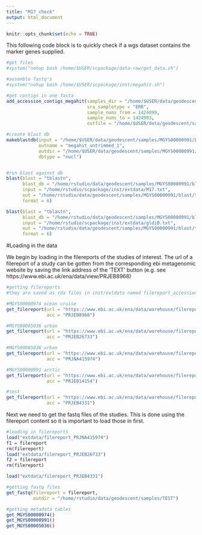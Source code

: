 ```yaml
---
title: "M17_check"
output: html_document
---
```


```r
knitr::opts_chunk$set(echo = TRUE)
```

This following code block is to quickly check if a wgs dataset contains the marker genes supplied.

```r
#get files
#system("nohup bash /home/$USER/scpackage/data-raw/get_data.sh")

#assemble fastq's
#system("nohup bash /home/$USER/scpackage/inst/megahit.sh")

#get contigs in one fasta
add_accession_contigs_megahit(samples_dir = "/home/$USER/data/geodescent/samples/MGYS00000991/",
                              sra_sampletype = "ERR",
                              sample_nums_from = 1424899,
                              sample_nums_to = 1424903,
                              outfile = "/home/$USER/data/geodescent/samples/MGYS00000991/blast/contigs/arctic1.fa")

#create blast db
makeblastdb(input = "/home/$USER/data/geodescent/samples/MGYS00000991/blast/contigs/arctic1.fa", 
            outname = "megahit_untrimmed_1", 
            outdir = "/home/$USER/data/geodescent/samples/MGYS00000991/blast/",
            dbtype = "nucl")


#run blast against db
blast(blast = "tblastn",
      blast_db = "/home/rstudio/data/geodescent/samples/MGYS00000991/blast/megahit_untrimmed_1/megahit_untrimmed_1",
      input = "/home/rstudio/scpackage/inst/extdata/M17.txt",
      out = "/home/rstudio/data/geodescent/samples/MGYS00000991/blast/test_tblastn_arctic1a",
      format = 6)

blast(blast = "tblastn",
      blast_db = "/home/rstudio/data/geodescent/samples/MGYS00000991/blast/megahit_untrimmed_1/megahit_untrimmed_1",
      input = "/home/rstudio/scpackage/inst/extdata/gldiB.txt",
      out = "/home/rstudio/data/geodescent/samples/MGYS00000991/blast/test_tblastn_arctic1b",
      format = 6)
```

#Loading in the data

We begin by loading in the filereports of the studies of interest. The url of a filereport of a study can be gotten from the corresponding ebi metagenomic website by saving the link address of the 'TEXT' button (e.g. see https://www.ebi.ac.uk/ena/data/view/PRJEB8968)
```r
#getting filereports
#they are saved as rda files in inst/extdata named filereport_accession

#MGYS00000974 ocean cruise
get_filereport(url = "https://www.ebi.ac.uk/ena/data/warehouse/filereport?accession=PRJEB8968&result=read_run&fields=study_accession,sample_accession,secondary_sample_accession,experiment_accession,run_accession,tax_id,scientific_name,instrument_model,library_layout,fastq_ftp,fastq_galaxy,submitted_ftp,submitted_galaxy,sra_ftp,sra_galaxy,cram_index_ftp,cram_index_galaxy&download=txt",
               acc = "PRJEB8968")

#MGYS00005036 urban
get_filereport(url = "https://www.ebi.ac.uk/ena/data/warehouse/filereport?accession=PRJEB26733&result=analysis&fields=analysis_accession,study_accession,sample_accession,secondary_sample_accession,tax_id,scientific_name,submitted_ftp,submitted_galaxy&download=txt",
               acc = "PRJEB26733")

#MGYS00005036 urban
get_filereport(url = "https://www.ebi.ac.uk/ena/data/warehouse/filereport?accession=PRJNA415974&result=read_run&fields=study_accession,sample_accession,secondary_sample_accession,experiment_accession,run_accession,tax_id,scientific_name,instrument_model,library_layout,fastq_ftp,fastq_galaxy,submitted_ftp,submitted_galaxy,sra_ftp,sra_galaxy,cram_index_ftp,cram_index_galaxy&download=txt",
               acc = "PRJNA415974")

#MGYS00000991 arctic
get_filereport(url = "https://www.ebi.ac.uk/ena/data/warehouse/filereport?accession=PRJEB14154&result=read_run&fields=study_accession,sample_accession,secondary_sample_accession,experiment_accession,run_accession,tax_id,scientific_name,instrument_model,library_layout,fastq_ftp,fastq_galaxy,submitted_ftp,submitted_galaxy,sra_ftp,sra_galaxy,cram_index_ftp,cram_index_galaxy&download=txt",
               acc = "PRJEB14154")

#test
get_filereport(url = "https://www.ebi.ac.uk/ena/data/warehouse/filereport?accession=PRJEB4331&result=read_run&fields=study_accession,sample_accession,secondary_sample_accession,experiment_accession,run_accession,tax_id,scientific_name,instrument_model,library_layout,fastq_bytes,fastq_ftp,fastq_galaxy,submitted_ftp,submitted_galaxy,sra_ftp,sra_galaxy,cram_index_ftp,cram_index_galaxy&download=txt",
               acc = "PRJEB4331")
```


Next we need to get the fastq files of the studies. This is done using the filereport content so it is important to load those in first.
```r
#loading in filereports
load("extdata/filereport_PRJNA415974")
f1 = filereport
rm(filereport)
load("extdata/filereport_PRJEB26733")
f2 = filereport
rm(filereport)

load("extdata/filereport_PRJEB4331")

#getting fastq files
get_fastq(filereport = filereport,
          outdir = "/home/rstudio/data/geodescent/samples/TEST")

```

```r
#getting metadata tables
get_MGYS00000974()
get_MGYS00000991()
get_MGYS00005036()
```
